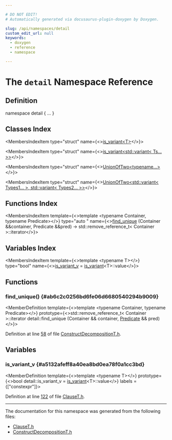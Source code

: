 ```yaml
---

# DO NOT EDIT!
# Automatically generated via docusaurus-plugin-doxygen by Doxygen.

slug: /api/namespaces/detail
custom_edit_url: null
keywords:
  - doxygen
  - reference
  - namespace

---
```





# The `detail` Namespace Reference

<DoxygenPage pluginConfig={pluginConfig}>



## Definition

<CodeBlock>namespace detail &#123; ... &#125;</CodeBlock>

## Classes Index

<MembersIndex>

<MembersIndexItem
  type="struct"
  name={<><a href="/docs/api/structs/detail/is-variant">is_variant&lt;T&gt;</a></>}>
</MembersIndexItem>

<MembersIndexItem
  type="struct"
  name={<><a href="/docs/api/structs/detail/is-variant-f0f922b85f106c4a3f6f55bfb8e595ef">is_variant&lt;std::variant&lt; Ts... &gt;&gt;</a></>}>
</MembersIndexItem>

<MembersIndexItem
  type="struct"
  name={<><a href="/docs/api/structs/detail/unionoftwo">UnionOfTwo&lt;typename...&gt;</a></>}>
</MembersIndexItem>

<MembersIndexItem
  type="struct"
  name={<><a href="/docs/api/structs/detail/unionoftwo-9e85a3986b4c5855845bdc71708be8bd">UnionOfTwo&lt;std::variant&lt; Types1... &gt;, std::variant&lt; Types2... &gt;&gt;</a></>}>
</MembersIndexItem>

</MembersIndex>

## Functions Index

<MembersIndex>

<MembersIndexItem
  template={<>template &lt;typename Container, typename Predicate&gt;</>}
  type="auto "
  name={<><a href="#ab6c2c0256bd6fe06d6680540294b9009">find&#95;unique</a> (Container &amp;&amp;container, Predicate &amp;&amp;pred) -&gt; std::remove&#95;reference&#95;t&lt; Container &gt;::iterator</>}>
</MembersIndexItem>

</MembersIndex>

## Variables Index

<MembersIndex>

<MembersIndexItem
  template={<>template &lt;typename T&gt;</>}
  type="bool"
  name={<><a href="#a5132afeff8a40ea8bd0ea78f0a1cc3bd">is&#95;variant&#95;v</a> = <a href="/docs/api/structs/detail/is-variant">is&#95;variant</a>&lt;T&gt;::value</>}>
</MembersIndexItem>

</MembersIndex>


<SectionDefinition>

## Functions

### find&#95;unique() {#ab6c2c0256bd6fe06d6680540294b9009}

<MemberDefinition
  template={<>template &lt;typename Container, typename Predicate&gt;</>}
  prototype={<>std::remove&#95;reference&#95;t&lt; Container &gt;::iterator detail::find&#95;unique (Container &amp;&amp; container, <a href="/docs/api/classes/predicate">Predicate</a> &amp;&amp; pred)</>}>

Definition at line <a href="/docs/api/files/include/include/llvm/include/llvm/frontend/include/llvm/frontend/openmp/constructdecompositiont-h/#l00058">58</a> of file <a href="/docs/api/files/include/include/llvm/include/llvm/frontend/include/llvm/frontend/openmp/constructdecompositiont-h">ConstructDecompositionT.h</a>.
</MemberDefinition>

</SectionDefinition>

<SectionDefinition>

## Variables

### is&#95;variant&#95;v {#a5132afeff8a40ea8bd0ea78f0a1cc3bd}

<MemberDefinition
  template={<>template &lt;typename T&gt;</>}
  prototype={<>bool detail::is&#95;variant&#95;v = <a href="/docs/api/structs/detail/is-variant">is&#95;variant</a>&lt;T&gt;::value</>}
  labels = {["constexpr"]}>

Definition at line <a href="/docs/api/files/include/include/llvm/include/llvm/frontend/include/llvm/frontend/openmp/clauset-h/#l00122">122</a> of file <a href="/docs/api/files/include/include/llvm/include/llvm/frontend/include/llvm/frontend/openmp/clauset-h">ClauseT.h</a>.
</MemberDefinition>

</SectionDefinition>

<hr/>

The documentation for this namespace was generated from the following files:

<ul>
<li><a href="/docs/api/files/include/include/llvm/include/llvm/frontend/include/llvm/frontend/openmp/clauset-h">ClauseT.h</a></li>
<li><a href="/docs/api/files/include/include/llvm/include/llvm/frontend/include/llvm/frontend/openmp/constructdecompositiont-h">ConstructDecompositionT.h</a></li>
</ul>

</DoxygenPage>
